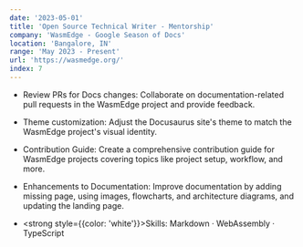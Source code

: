 ```yaml
---
date: '2023-05-01'
title: 'Open Source Technical Writer - Mentorship'
company: 'WasmEdge - Google Season of Docs'
location: 'Bangalore, IN'
range: 'May 2023 - Present'
url: 'https://wasmedge.org/'
index: 7
---
```


- Review PRs for Docs changes: Collaborate on documentation-related pull requests in the WasmEdge project and provide feedback.
- Theme customization: Adjust the Docusaurus site's theme to match the WasmEdge project's visual identity.
- Contribution Guide: Create a comprehensive contribution guide for WasmEdge projects covering topics like project setup, workflow, and more.
- Enhancements to Documentation: Improve documentation by adding missing page, using images, flowcharts, and architecture diagrams, and updating the landing page.

- <strong style={{color: 'white'}}>Skills:</strong> Markdown · WebAssembly · TypeScript